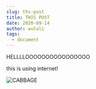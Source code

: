 ```yaml
---
slug: ths-post
title: THIS POST
date: 2020-09-14
author: wutali
tags:
  - document
---
```

HELLLLOOOOOOOOOOOOOOOO

this is using internet!

![CABBAGE](/images/carringtoncabbage-1987.jpg "THE CABBAGE")